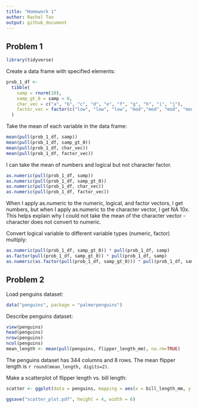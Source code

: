 ```yaml
---
title: "Homework 1"
author: Rachel Tao
output: github_document
---
```


## Problem 1

```r
library(tidyverse)
```

Create a data frame with specified elements:

```r
prob_1_df <- 
  tibble(
    samp = rnorm(10),
    samp_gt_0 = samp > 0,
    char_vec = c("a", "b", "c", "d", "e", "f", "g", "h", "i", "j"),
    factor_vec = factor(c("low", "low", "low", "mod","mod", "mod", "mod", "high", "high", "high"))
  )
```

Take the mean of each variable in the data frame:

```r
mean(pull(prob_1_df, samp))
mean(pull(prob_1_df, samp_gt_0))
mean(pull(prob_1_df, char_vec))
mean(pull(prob_1_df, factor_vec))
```

I can take the mean of numbers and logical but not character factor.

```r
as.numeric(pull(prob_1_df, samp))
as.numeric(pull(prob_1_df, samp_gt_0))
as.numeric(pull(prob_1_df, char_vec))
as.numeric(pull(prob_1_df, factor_vec))
```

When I apply as.numeric to the numeric, logical, and factor vectors, I get 
numbers, but when I apply as.numeric to the character vector, I get NA 10x. This
helps explain why I could not take the mean of the character vector - character 
does not convert to numeric.

Convert logical variable to different variable types (numeric, factor) multiply:

```r
as.numeric(pull(prob_1_df, samp_gt_0)) * pull(prob_1_df, samp)
as.factor(pull(prob_1_df, samp_gt_0)) * pull(prob_1_df, samp)
as.numeric(as.factor(pull(prob_1_df, samp_gt_0))) * pull(prob_1_df, samp)
```


## Problem 2

Load penguins dataset:

```r
data("penguins", package = "palmerpenguins")
```

Describe penguins dataset:

```r
view(penguins)
head(penguins)
nrow(penguins)
ncol(penguins)
mean_length <- mean(pull(penguins, flipper_length_mm), na.rm=TRUE)
```

The penguins dataset has 344 columns and 8 rows. The mean flipper length is `r round(mean_length, digits=2)`.

Make a scatterplot of flipper length vs. bill length:

```r
scatter <- ggplot(data = penguins, mapping = aes(x = bill_length_mm, y = flipper_length_mm, color = species)) + geom_point()

ggsave("scatter_plot.pdf", height = 4, width = 6)
```
